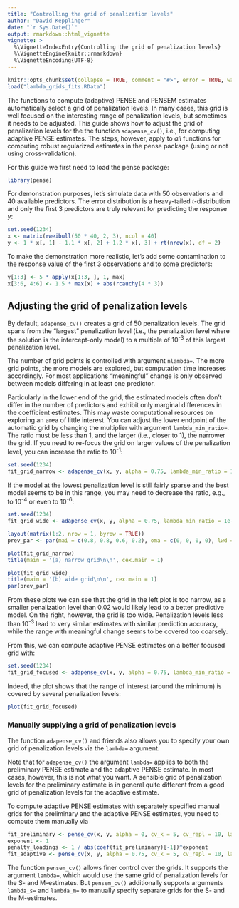 ```yaml
---
title: "Controlling the grid of penalization levels"
author: "David Kepplinger"
date: "`r Sys.Date()`"
output: rmarkdown::html_vignette
vignette: >
  %\VignetteIndexEntry{Controlling the grid of penalization levels}
  %\VignetteEngine{knitr::rmarkdown}
  %\VignetteEncoding{UTF-8}
---
```


```r
knitr::opts_chunk$set(collapse = TRUE, comment = "#>", error = TRUE, warning = TRUE)
load("lambda_grids_fits.RData")
```

The functions to compute (adaptive) PENSE and PENSEM estimates automatically select a grid of penalization levels.
In many cases, this grid is well focused on the interesting range of penalization levels, but sometimes it needs to be adjusted.
This guide shows how to adjust the grid of penalization levels for the the function `adapense_cv()`, i.e., for computing adaptive PENSE estimates.
The steps, however, apply to *all* functions for computing robust regularized estimates in the pense package (using or not using cross-validation).

For this guide we first need to load the pense package:
```r
library(pense)
```

For demonstration purposes, let's simulate data with 50 observations and 40 available predictors.
The error distribution is a heavy-tailed *t*-distribution and only the first 3 predictors are truly relevant for predicting the response *y*:
```r
set.seed(1234)
x <- matrix(rweibull(50 * 40, 2, 3), ncol = 40)
y <- 1 * x[, 1] - 1.1 * x[, 2] + 1.2 * x[, 3] + rt(nrow(x), df = 2)
```

To make the demonstration more realistic, let's add some contamination to the response value of the first 3 observations and to some predictors:
```r
y[1:3] <- 5 * apply(x[1:3, ], 1, max)
x[3:6, 4:6] <- 1.5 * max(x) + abs(rcauchy(4 * 3))
```


## Adjusting the grid of penalization levels

By default, `adapense_cv()` creates a grid of 50 penalization levels.
The grid spans from the "largest" penalization level (i.e., the penalization level where the solution is the intercept-only model) to a multiple of 10<sup>-3</sup> of this largest penalization level.

The number of grid points is controlled with argument `nlambda=`.
The more grid points, the more models are explored, but computation time increases accordingly.
For most applications "meaningful" change is only observed between models differing in at least one predictor.

Particularly in the lower end of the grid, the estimated models often don't differ in the number of predictors and exhibit only marginal differences in the coefficient estimates.
This may waste computational resources on exploring an area of little interest.
You can adjust the lower endpoint of the automatic grid by changing the multiplier with argument `lambda_min_ratio=`.
The ratio must be less than 1, and the larger (i.e., closer to 1), the narrower the grid.
If you need to re-focus the grid on larger values of the penalization level, you can increase the ratio to 10<sup>-1</sup>:

```r
set.seed(1234)
fit_grid_narrow <- adapense_cv(x, y, alpha = 0.75, lambda_min_ratio = 1e-1, cv_k = 5, cv_repl = 10)
```

If the model at the lowest penalization level is still fairly sparse and the best model seems to be in this range, you may need to decrease the ratio, e.g., to 10<sup>-4</sup> or even to 10<sup>-6</sup>:

```r
set.seed(1234)
fit_grid_wide <- adapense_cv(x, y, alpha = 0.75, lambda_min_ratio = 1e-6, cv_k = 5, cv_repl = 10)
```

```r
layout(matrix(1:2, nrow = 1, byrow = TRUE))
prev_par <- par(mai = c(0.8, 0.8, 0.6, 0.2), oma = c(0, 0, 0, 0), lwd = 1.6, cex.main = 0.9, mgp = c(2.5, 1, 0))

plot(fit_grid_narrow)
title(main = '(a) narrow grid\n\n', cex.main = 1)

plot(fit_grid_wide)
title(main = '(b) wide grid\n\n', cex.main = 1)
par(prev_par)
```

From these plots we can see that the grid in the left plot is too narrow, as a smaller penalization level than 0.02 would likely lead to a better predictive model.
On the right, however, the grid is too wide.
Penalization levels less than 10<sup>-3</sup> lead to very similar estimates with similar prediction accuracy, while the range with meaningful change seems to be covered too coarsely.

From this, we can compute adaptive PENSE estimates on a better focused grid with:
```r
set.seed(1234)
fit_grid_focused <- adapense_cv(x, y, alpha = 0.75, lambda_min_ratio = 1e-2, cv_k = 5, cv_repl = 10)
```

Indeed, the plot shows that the range of interest (around the minimum) is covered by several penalization levels:

```r
plot(fit_grid_focused)
```


### Manually supplying a grid of penalization levels

The function `adapense_cv()` and friends also allows you to specify your own grid of penalization levels via the `lambda=` argument.

Note that for `adapense_cv()` the argument `lambda=` applies to both the preliminary PENSE estimate and the adaptive PENSE estimate.
In most cases, however, this is not what you want.
A sensible grid of penalization levels for the preliminary estimate is in general quite different from a good grid of penalization levels for the adaptive estimate.

To compute adaptive PENSE estimates with separately specified manual grids for the preliminary and the adaptive PENSE estimates, you need to compute them manually via

```r
fit_preliminary <- pense_cv(x, y, alpha = 0, cv_k = 5, cv_repl = 10, lambda = c(1e-5, 1e-4, 1e-3, 1e-2, 1e-1, 1))
exponent <- 1
penalty_loadings <- 1 / abs(coef(fit_preliminary)[-1])^exponent
fit_adaptive <- pense_cv(x, y, alpha = 0.75, cv_k = 5, cv_repl = 10, lambda = c(5e-5, 5e-4, 5e-3, 5e-2, 5e-1, 5))
```

The function `pensem_cv()` allows finer control over the grids.
It supports the argument `lambda=`, which would use the same grid of penalization levels for the S- and M-estimates.
But `pensem_cv()` additionally supports arguments `lambda_s=` and `lambda_m=` to manually specify separate grids for the S- and the M-estimates.

## 

